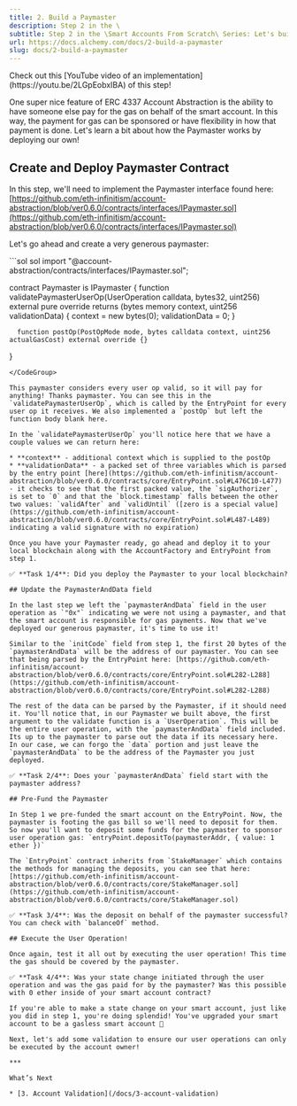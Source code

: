 ```yaml
---
title: 2. Build a Paymaster
description: Step 2 in the \
subtitle: Step 2 in the \Smart Accounts From Scratch\ Series: Let's build and deploy a Paymaster!
url: https://docs.alchemy.com/docs/2-build-a-paymaster
slug: docs/2-build-a-paymaster
---
```


<Info>
  Check out this [YouTube video of an implementation](https://youtu.be/2LGpEobxIBA) of this step!
</Info>

One super nice feature of ERC 4337 Account Abstraction is the ability to have someone else pay for the gas on behalf of the smart account. In this way, the payment for gas can be sponsored or have flexibility in how that payment is done. Let's learn a bit about how the Paymaster works by deploying our own!

## Create and Deploy Paymaster Contract

In this step, we'll need to implement the Paymaster interface found here: [https://github.com/eth-infinitism/account-abstraction/blob/ver0.6.0/contracts/interfaces/IPaymaster.sol](https://github.com/eth-infinitism/account-abstraction/blob/ver0.6.0/contracts/interfaces/IPaymaster.sol)

Let's go ahead and create a very generous paymaster:

<CodeGroup>
  ```sol sol
  import "@account-abstraction/contracts/interfaces/IPaymaster.sol";

  contract Paymaster is IPaymaster {
      function validatePaymasterUserOp(UserOperation calldata, bytes32, uint256)
          external
          pure
          override
          returns (bytes memory context, uint256 validationData)
      {
          context = new bytes(0);
          validationData = 0;
      }

      function postOp(PostOpMode mode, bytes calldata context, uint256 actualGasCost) external override {}
  }
  ```
</CodeGroup>

This paymaster considers every user op valid, so it will pay for anything! Thanks paymaster. You can see this in the `validatePaymasterUserOp`, which is called by the EntryPoint for every user op it receives. We also implemented a `postOp` but left the function body blank here.

In the `validatePaymasterUserOp` you'll notice here that we have a couple values we can return here:

* **context** - additional context which is supplied to the postOp
* **validationData** - a packed set of three variables which is parsed by the entry point [here](https://github.com/eth-infinitism/account-abstraction/blob/ver0.6.0/contracts/core/EntryPoint.sol#L476C10-L477) - it checks to see that the first packed value, the `sigAuthorizer`, is set to `0` and that the `block.timestamp` falls between the other two values: `validAfter` and `validUntil` ([zero is a special value](https://github.com/eth-infinitism/account-abstraction/blob/ver0.6.0/contracts/core/EntryPoint.sol#L487-L489) indicating a valid signature with no expiration)

Once you have your Paymaster ready, go ahead and deploy it to your local blockchain along with the AccountFactory and EntryPoint from step 1.

✅ **Task 1/4**: Did you deploy the Paymaster to your local blockchain?

## Update the PaymasterAndData field

In the last step we left the `paymasterAndData` field in the user operation as `"0x"` indicating we were not using a paymaster, and that the smart account is responsible for gas payments. Now that we've deployed our generous paymaster, it's time to use it!

Similar to the `initCode` field from step 1, the first 20 bytes of the `paymasterAndData` will be the address of our paymaster. You can see that being parsed by the EntryPoint here: [https://github.com/eth-infinitism/account-abstraction/blob/ver0.6.0/contracts/core/EntryPoint.sol#L282-L288](https://github.com/eth-infinitism/account-abstraction/blob/ver0.6.0/contracts/core/EntryPoint.sol#L282-L288)

The rest of the data can be parsed by the Paymaster, if it should need it. You'll notice that, in our Paymaster we built above, the first argument to the validate function is a `UserOperation`. This will be the entire user operation, with the `paymasterAndData` field included. Its up to the paymaster to parse out the data if its necessary here. In our case, we can forgo the `data` portion and just leave the `paymasterAndData` to be the address of the Paymaster you just deployed.

✅ **Task 2/4**: Does your `paymasterAndData` field start with the paymaster address?

## Pre-Fund the Paymaster

In Step 1 we pre-funded the smart account on the EntryPoint. Now, the paymaster is footing the gas bill so we'll need to deposit for them. So now you'll want to deposit some funds for the paymaster to sponsor user operation gas: `entryPoint.depositTo(paymasterAddr, { value: 1 ether })`

The `EntryPoint` contract inherits from `StakeManager` which contains the methods for managing the deposits, you can see that here: [https://github.com/eth-infinitism/account-abstraction/blob/ver0.6.0/contracts/core/StakeManager.sol](https://github.com/eth-infinitism/account-abstraction/blob/ver0.6.0/contracts/core/StakeManager.sol)

✅ **Task 3/4**: Was the deposit on behalf of the paymaster successful? You can check with `balanceOf` method.

## Execute the User Operation!

Once again, test it all out by executing the user operation! This time the gas should be covered by the paymaster.

✅ **Task 4/4**: Was your state change initiated through the user operation and was the gas paid for by the paymaster? Was this possible with 0 ether inside of your smart account contract?

If you're able to make a state change on your smart account, just like you did in step 1, you're doing splendid! You've upgraded your smart account to be a gasless smart account 🎉

Next, let's add some validation to ensure our user operations can only be executed by the account owner!

***

What’s Next

* [3. Account Validation](/docs/3-account-validation)
